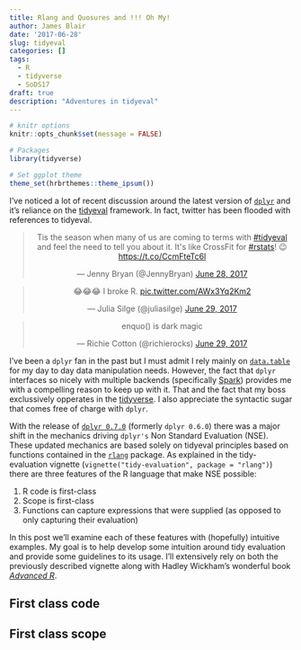 ```yaml
---
title: Rlang and Quosures and !!! Oh My!
author: James Blair
date: '2017-06-28'
slug: tidyeval
categories: []
tags:
  - R
  - tidyverse
  - SoDS17
draft: true
description: "Adventures in tidyeval"
---
```


```r
# knitr options
knitr::opts_chunk$set(message = FALSE)

# Packages
library(tidyverse)

# Set ggplot theme
theme_set(hrbrthemes::theme_ipsum())
```

I've noticed a lot of recent discussion around the latest version of [`dplyr`](http://dplyr.tidyverse.org/) and it's reliance on the [tidyeval](http://rlang.tidyverse.org/articles/tidy-evaluation.html) framework. In fact, twitter has been flooded with references to tidyeval.

<blockquote class="twitter-tweet" data-lang="en" align="center"><p lang="en" dir="ltr">Tis the season when many of us are coming to terms with <a href="https://twitter.com/hashtag/tidyeval?src=hash">#tidyeval</a> and feel the need to tell you about it. It&#39;s like CrossFit for <a href="https://twitter.com/hashtag/rstats?src=hash">#rstats</a>! 😉 <a href="https://t.co/CcmFteTc6l">https://t.co/CcmFteTc6l</a></p>&mdash; Jenny Bryan (@JennyBryan) <a href="https://twitter.com/JennyBryan/status/880114049475682305">June 28, 2017</a></blockquote>
<script async src="//platform.twitter.com/widgets.js" charset="utf-8"></script>

<blockquote class="twitter-tweet" data-lang="en" align="center"><p lang="en" dir="ltr">😂😂😂 I broke R. <a href="https://t.co/AWx3Yq2Km2">pic.twitter.com/AWx3Yq2Km2</a></p>&mdash; Julia Silge (@juliasilge) <a href="https://twitter.com/juliasilge/status/880493031924809728">June 29, 2017</a></blockquote>
<script async src="//platform.twitter.com/widgets.js" charset="utf-8"></script>

<blockquote class="twitter-tweet" data-lang="en" align="center"><p lang="en" dir="ltr">enquo() is dark magic</p>&mdash; Richie Cotton (@richierocks) <a href="https://twitter.com/richierocks/status/880550984518311937">June 29, 2017</a></blockquote>
<script async src="//platform.twitter.com/widgets.js" charset="utf-8"></script>

I've been a `dplyr` fan in the past but I must admit I rely mainly on [`data.table`](https://github.com/Rdatatable/data.table/wiki) for my day to day data manipulation needs. However, the fact that `dplyr` interfaces so nicely with multiple backends (specifically [Spark](http://spark.rstudio.com/dplyr.html)) provides me with a compelling reason to keep up with it. That and the fact that my boss exclussively opperates in the [tidyverse](http://tidyverse.org). I also appreciate the syntactic sugar that comes free of charge with `dplyr`.

With the release of [`dplyr 0.7.0`](https://blog.rstudio.org/2017/06/13/dplyr-0-7-0/) (formerly `dplyr 0.6.0`) there was a major shift in the mechanics driving `dplyr's` Non Standard Evaluation (NSE). These updated mechanics are based solely on tidyeval principles based on functions contained in the [`rlang`](http://rlang.tidyverse.org/#overview) package. As explained in the tidy-evaluation vignette (`vignette("tidy-evaluation", package = "rlang")`) there are three features of the R language that make NSE possible:

1. R code is first-class
2. Scope is first-class
3. Functions can capture expressions that were supplied (as opposed to only capturing their evaluation)

In this post we'll examine each of these features with (hopefully) intuitive examples. My goal is to help develop some intuition around tidy evaluation and provide some guidelines to its usage. I'll extensively rely on both the previously described vignette along with Hadley Wickham's wonderful book [*Advanced R*](http://adv-r.hadley.nz/index.html).

## First class code

## First class scope

## 